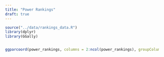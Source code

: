 ```yaml
---
title: "Power Rankings"
draft: true
---
```


```r
source("../data/rankings_data.R")
library(dplyr)
library(GGally)


ggparcoord(power_rankings, columns = 2:ncol(power_rankings), groupColumn = 1, scale = "globalminmax", showPoints = TRUE)                  + theme(plot.background = element_rect(fill=rgb(34/255,31/255,41/255,1)), panel.background =                                       element_rect(fill=rgb(34/255,31/255,41/255,0.5)), axis.title = element_text(colour = "white",                                    face="bold"), axis.text = element_text(colour = "white", size = 10, face="bold")) + geom_line(size=1) 
          
          
```

